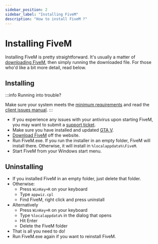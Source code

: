 ```yaml
---
sidebar_position: 2
sidebar_label: "Installing FiveM"
description: "How to install FiveM ?"
---
```


# Installing FiveM
Installing FiveM is pretty straightforward. It's usually a matter of [downloading FiveM][home], then simply running the
downloaded file. For those who'd like a bit more detail, read below.

## Installing
:::info Running into trouble?

Make sure your system meets the [minimum requirements][system-requirements] and
read the [client issues manual][client-issues].
:::

- If you experience any issues with your antivirus upon starting FiveM, you may want to submit a [support ticket][antivirus-ticket].
- Make sure you have installed and updated [GTA V][where-to-buy].
- [Download FiveM][home] off the website.
- Run FiveM.exe. If you run the installer in an empty folder, FiveM will install there. Otherwise, it will install
  in `%localappdata%\FiveM`.
- Start FiveM from your Windows start menu.

## Uninstalling
- If you installed FiveM in an empty folder, just delete that folder.
- Otherwise:
    - Press `WinKey+R` on your keyboard
    - Type `appwiz.cpl`
    - Find FiveM, right click and press uninstall
- Alternatively
    - Press `WinKey+R` on your keyboard
    - Type `%localappdata%` in the dialog that opens
    - Hit Enter
    - Delete the FiveM folder
- That is all you need to do!
- Run FiveM.exe again if you want to reinstall FiveM.

[home]: https://fivem.net
[system-requirements]: /docs/client-manual/system-requirements
[client-issues]: /docs/support/client-issues
[antivirus-ticket]: https://support.cfx.re/hc/en-us/requests/new
[where-to-buy]: /docs/client-manual/where-to-buy-gtav